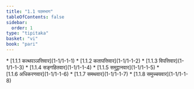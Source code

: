 ```yaml
---
title: "1.1 पठमभाग"
tableOfContents: false
sidebar:
  order: 1
type: "tipitaka"
basket: "vi"
book: "pari"
---
```



<DynamicBreadcrumb />



<TableOfContents book="pari" section="1.1">
* [1.1.1 कत्थपञ्ञत्तिवार](1-1/1-1-1)
* [1.1.2 कतापत्तिवार](1-1/1-1-2)
* [1.1.3 विपत्तिवार](1-1/1-1-3)
* [1.1.4 सङ्गहितवार](1-1/1-1-4)
* [1.1.5 समुट्ठानवार](1-1/1-1-5)
* [1.1.6 अधिकरणवार](1-1/1-1-6)
* [1.1.7 समथवार](1-1/1-1-7)
* [1.1.8 समुच्चयवार](1-1/1-1-8)
</TableOfContents>